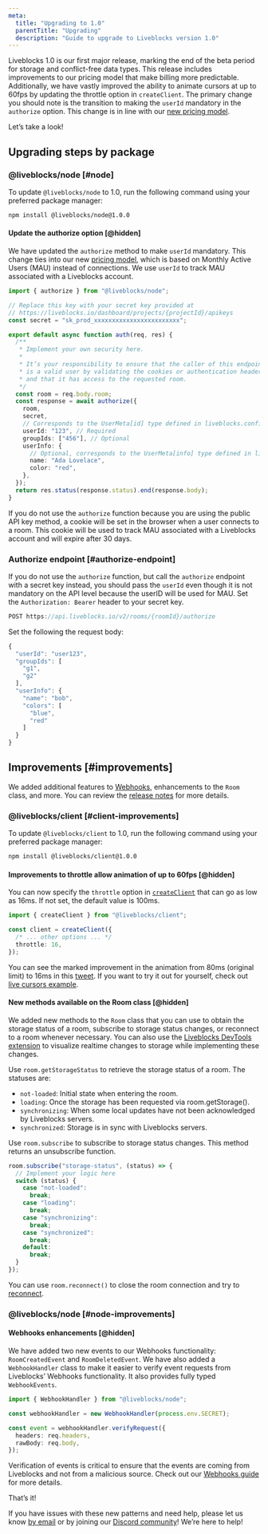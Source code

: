 ```yaml
---
meta:
  title: "Upgrading to 1.0"
  parentTitle: "Upgrading"
  description: "Guide to upgrade to Liveblocks version 1.0"
---
```


Liveblocks 1.0 is our first major release, marking the end of the beta period
for storage and conflict-free data types. This release includes improvements to
our pricing model that make billing more predictable. Additionally, we have
vastly improved the ability to animate cursors at up to 60fps by updating the
throttle option in `createClient`. The primary change you should note is the
transition to making the `userId` mandatory in the `authorize` option. This
change is in line with our [new pricing model](https://liveblocks.io/pricing).

Let’s take a look!

## Upgrading steps by package

### @liveblocks/node [#node]

To update `@liveblocks/node` to 1.0, run the following command using your
preferred package manager:

```bash
npm install @liveblocks/node@1.0.0
```

#### Update the authorize option [@hidden]

We have updated the `authorize` method to make `userId` mandatory. This change
ties into our new [pricing model](https://liveblocks.io/pricing), which is based
on Monthly Active Users (MAU) instead of connections. We use `userId` to track
MAU associated with a Liveblocks account.

```ts highlight="20"
import { authorize } from "@liveblocks/node";

// Replace this key with your secret key provided at
// https://liveblocks.io/dashboard/projects/{projectId}/apikeys
const secret = "sk_prod_xxxxxxxxxxxxxxxxxxxxxxxx";

export default async function auth(req, res) {
  /**
   * Implement your own security here.
   *
   * It’s your responsibility to ensure that the caller of this endpoint
   * is a valid user by validating the cookies or authentication headers
   * and that it has access to the requested room.
   */
  const room = req.body.room;
  const response = await authorize({
    room,
    secret,
    // Corresponds to the UserMeta[id] type defined in liveblocks.config.ts
    userId: "123", // Required
    groupIds: ["456"], // Optional
    userInfo: {
      // Optional, corresponds to the UserMeta[info] type defined in liveblocks.config.ts
      name: "Ada Lovelace",
      color: "red",
    },
  });
  return res.status(response.status).end(response.body);
}
```

If you do not use the `authorize` function because you are using the public API
key method, a cookie will be set in the browser when a user connects to a room.
This cookie will be used to track MAU associated with a Liveblocks account and
will expire after 30 days.

### Authorize endpoint [#authorize-endpoint]

If you do not use the `authorize` function, but call the `authorize` endpoint
with a secret key instead, you should pass the `userId` even though it is not
mandatory on the API level because the userID will be used for MAU. Set the
`Authorization: Bearer` header to your secret key.

```ts
POST https://api.liveblocks.io/v2/rooms/{roomId}/authorize
```

Set the following the request body:

```ts highlight="3"
{
  "userId": "user123",
  "groupIds": [
    "g1",
    "g2"
  ],
  "userInfo": {
    "name": "bob",
    "colors": [
      "blue",
      "red"
    ]
  }
}
```

## Improvements [#improvements]

We added additional features to [Webhooks](/docs/platform/webhooks),
enhancements to the `Room` class, and more. You can review the
[release notes](https://github.com/liveblocks/liveblocks/releases) for more
details.

### @liveblocks/client [#client-improvements]

To update `@liveblocks/client` to 1.0, run the following command using your
preferred package manager:

```bash
npm install @liveblocks/client@1.0.0
```

#### Improvements to throttle allow animation of up to 60fps [@hidden]

You can now specify the `throttle` option in
[`createClient`](https://liveblocks.io/docs/api-reference/liveblocks-client#createClientThrottle)
that can go as low as 16ms. If not set, the default value is 100ms.

```ts highlight="5"
import { createClient } from "@liveblocks/client";

const client = createClient({
  /* ... other options ... */
  throttle: 16,
});
```

You can see the marked improvement in the animation from 80ms (original limit)
to 16ms in this
[tweet](https://twitter.com/ctnicholasdev/status/1622656511758700546). If you
want to try it out for yourself, check out
[live cursors example](https://liveblocks.io/examples/live-cursors/nextjs).

#### New methods available on the Room class [@hidden]

We added new methods to the `Room` class that you can use to obtain the storage
status of a room, subscribe to storage status changes, or reconnect to a room
whenever necessary. You can also use the
[Liveblocks DevTools extension](/devtools) to visualize realtime changes to
storage while implementing these changes.

Use `room.getStorageStatus` to retrieve the storage status of a room. The
statuses are:

- `not-loaded`: Initial state when entering the room.
- `loading`: Once the storage has been requested via room.getStorage().
- `synchronizing`: When some local updates have not been acknowledged by
  Liveblocks servers.
- `synchronized`: Storage is in sync with Liveblocks servers.

Use `room.subscribe` to subscribe to storage status changes. This method returns
an unsubscribe function.

```ts
room.subscribe("storage-status", (status) => {
  // Implement your logic here
  switch (status) {
    case "not-loaded":
      break;
    case "loading":
      break;
    case "synchronizing":
      break;
    case "synchronized":
      break;
    default:
      break;
  }
});
```

You can use `room.reconnect()` to close the room connection and try to
[reconnect](/docs/api-reference/liveblocks-client#Room.reconnect).

### @liveblocks/node [#node-improvements]

#### Webhooks enhancements [@hidden]

We have added two new events to our Webhooks functionality: `RoomCreatedEvent`
and `RoomDeletedEvent`. We have also added a `WebhookHandler` class to make it
easier to verify event requests from Liveblocks’ Webhooks functionality. It also
provides fully typed `WebhookEvents`.

```ts
import { WebhookHandler } from "@liveblocks/node";

const webhookHandler = new WebhookHandler(process.env.SECRET);

const event = webhookHandler.verifyRequest({
  headers: req.headers,
  rawBody: req.body,
});
```

Verification of events is critical to ensure that the events are coming from
Liveblocks and not from a malicious source. Check out our
[Webhooks guide](https://liveblocks.io/docs/platform/webhooks) for more details.

That’s it!

If you have issues with these new patterns and need help, please let us know
[by email](mailto:support@liveblocks.io) or by joining our
[Discord community](/discord)! We’re here to help!
